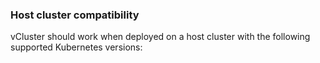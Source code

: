 
### Host cluster compatibility
<HostClusterCompat distro="k0s"/>

vCluster should work when deployed on a host cluster with the following supported Kubernetes versions:
<KubernetesVersions/>
